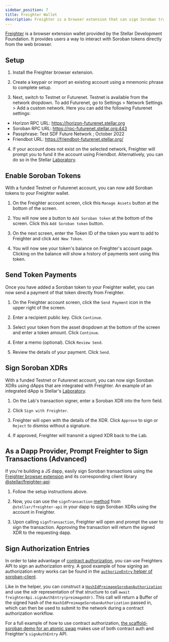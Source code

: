 ```yaml
---
sidebar_position: 7
title: Freighter Wallet
description: Freighter is a browser extension that can sign Soroban transactions.
---
```


[Freighter](https://www.freighter.app/) is a browser extension wallet provided by the Stellar Development Foundation. It provides users a way to interact with Soroban tokens directly from the web browser.

## Setup

1. Install the Freighter browser extension.

2. Create a keypair or import an existing account using a mnemonic phrase to complete setup.

3. Next, switch to Testnet or Futurenet. Testnet is available from the network dropdown. To add Futurenet, go to Settings > Network Settings > Add a custom network. Here you can add the following Futurenet settings:

- Horizon RPC URL: https://horizon-futurenet.stellar.org
- Soroban RPC URL: https://rpc-futurenet.stellar.org:443
- Passphrase: Test SDF Future Network ; October 2022
- Friendbot URL: https://friendbot-futurenet.stellar.org/

4. If your account does not exist on the selected network, Freighter will prompt you to fund it the account using Friendbot. Alternatively, you can do so in the Stellar [Laboratory](https://laboratory.stellar.org/#account-creator).

## Enable Soroban Tokens

With a funded Testnet or Futurenet account, you can now add Soroban tokens to your Freighter wallet.

1. On the Freighter account screen, click this `Manage Assets` button at the bottom of the screen.

2. You will now see a button to `Add Soroban token` at the bottom of the screen. Click this `Add Soroban token` button.

3. On the next screen, enter the Token ID of the token you want to add to Freighter and click `Add New Token`.

4. You will now see your token's balance on Freighter's account page. Clicking on the balance will show a history of payments sent using this token.

## Send Token Payments

Once you have added a Soroban token to your Freighter wallet, you can now send a payment of that token directly from Freighter.

1. On the Freighter account screen, click the `Send Payment` icon in the upper right of the screen.

2. Enter a recipient public key. Click `Continue`.

3. Select your token from the asset dropdown at the bottom of the screen and enter a token amount. Click `Continue`.

4. Enter a memo (optional). Click `Review Send`.

5. Review the details of your payment. Click `Send`.

## Sign Soroban XDRs

With a funded Testnet or Futurenet account, you can now sign Soroban XDRs using dApps that are integrated with Freighter. An example of an integrated dApp is Stellar's [Laboratory](https://laboratory.stellar.org/#txsigner).

1. On the Lab's transaction signer, enter a Soroban XDR into the form field.

2. Click `Sign with Freighter`.

3. Freighter will open with the details of the XDR. Click `Approve` to sign or `Reject` to dismiss without a signature.

4. If approved, Freighter will transmit a signed XDR back to the Lab.

## As a Dapp Provider, Prompt Freighter to Sign Transactions (Advanced)

If you're building a JS dapp, easily sign Soroban transactions using the [Freighter browser extension](https://www.freighter.app/) and its corresponding client library [@stellar/freighter-api](https://www.npmjs.com/package/@stellar/freighter-api):

1. Follow the setup instructions above.

2. Now, you can use the `signTransaction` [method](https://docs.freighter.app/docs/guide/usingFreighterNode) from `@stellar/freighter-api` in your dapp to sign Soroban XDRs using the account in Freighter.

3. Upon calling `signTransaction`, Freighter will open and prompt the user to sign the transaction. Approving the transaction will return the signed XDR to the requesting dapp.

## Sign Authorization Entries

In order to take advantage of [contract authorization](https://soroban.stellar.org/docs/fundamentals-and-concepts/authorization), you can use Freighters API to sign an authorization entry.
A good example of how signing an authorization entry works can be found in the [`authorizeEntry` helper of
soroban-client](https://github.com/stellar/js-stellar-base/blob/e3d6fc3351e7d242b374c7c6057668366364a279/src/auth.js#L97).

Like in the helper, you can construct a [`HashIdPreimageSorobanAuthorization`](https://github.com/stellar/js-stellar-base/blob/a9567e5843760bfb6a8b786592046aee4c9d38b2/types/next.d.ts#L6895) and use the xdr representation of that structure to call `await freighterApi.signAuthEntry(preimageXdr)`.
This call will return a Buffer of the signed hash of the `HashIdPreimageSorobanAuthorization` passed in, which can then be used to submit to the network during a contract authorization workflow.

For a full example of how to use contract authorization, [the scaffold-soroban demo for an atomic swap](https://github.com/stellar/soroban-react-atomic-swap) makes use of both contract auth and Freighter's `signAuthEntry` API.
